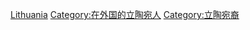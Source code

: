 [[Category:移民外国的各国人物|Lithuania]]
[[Category:在外国的立陶宛人|Category:在外国的立陶宛人]]
[[Category:立陶宛裔|Category:立陶宛裔]]